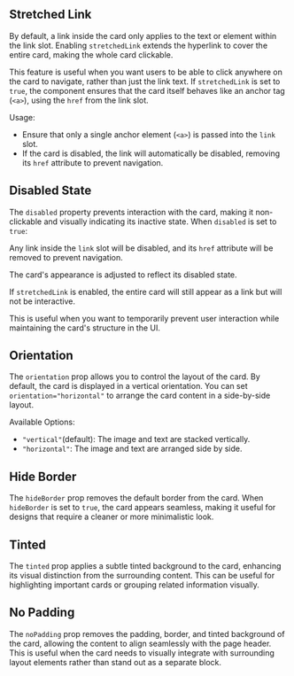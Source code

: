 ## Stretched Link

By default, a link inside the card only applies to the text or element within the link slot. Enabling `stretchedLink` extends the hyperlink to cover the entire card, making the whole card clickable.

This feature is useful when you want users to be able to click anywhere on the card to navigate, rather than just the link text. If `stretchedLink` is set to `true`, the component ensures that the card itself behaves like an anchor tag (`<a>`), using the `href` from the link slot.

Usage:

- Ensure that only a single anchor element (`<a>`) is passed into the `link` slot.
- If the card is disabled, the link will automatically be disabled, removing its `href` attribute to prevent navigation.

<Canvas of={ThumbnailCardStories.Stretched}>
  <Story of={ThumbnailCardStories.Stretched} />
</Canvas>

## Disabled State

The `disabled` property prevents interaction with the card, making it non-clickable and visually indicating its inactive state. When `disabled` is set to `true`:

Any link inside the `link` slot will be disabled, and its `href` attribute will be removed to prevent navigation.

The card's appearance is adjusted to reflect its disabled state.

If `stretchedLink` is enabled, the entire card will still appear as a link but will not be interactive.

This is useful when you want to temporarily prevent user interaction while maintaining the card's structure in the UI.

<Canvas of={ThumbnailCardStories.Disabled}>
  <Story of={ThumbnailCardStories.Disabled} />
</Canvas>

## Orientation

The `orientation` prop allows you to control the layout of the card. By default, the card is displayed in a vertical orientation. You can set `orientation="horizontal"` to arrange the card content in a side-by-side layout.

Available Options:

- `"vertical"`(default): The image and text are stacked vertically.
- `"horizontal"`: The image and text are arranged side by side.

<Canvas of={ThumbnailCardStories.Orientation}>
  <Story of={ThumbnailCardStories.Orientation} />
</Canvas>

## Hide Border

The `hideBorder` prop removes the default border from the card. When `hideBorder` is set to `true`, the card appears seamless, making it useful for designs that require a cleaner or more minimalistic look.

<Canvas of={ThumbnailCardStories.HideBorder}>
  <Story of={ThumbnailCardStories.HideBorder} />
</Canvas>

## Tinted

The `tinted` prop applies a subtle tinted background to the card, enhancing its visual distinction from the surrounding content. This can be useful for highlighting important cards or grouping related information visually.

<Canvas of={ThumbnailCardStories.Tinted}>
  <Story of={ThumbnailCardStories.Tinted} />
</Canvas>

## No Padding

The `noPadding` prop removes the padding, border, and tinted background of the card, allowing the content to align seamlessly with the page header. This is useful when the card needs to visually integrate with surrounding layout elements rather than stand out as a separate block.

<Canvas of={ThumbnailCardStories.NoPadding}>
  <Story of={ThumbnailCardStories.NoPadding} />
</Canvas>